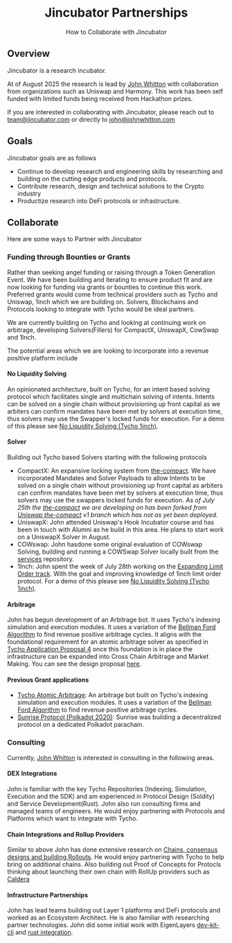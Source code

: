<div align="center">
  <h1 align="center">Jincubator Partnerships</h1>
  <p align="center">How to Collaborate with Jincubator</p>
</div>

## Overview

Jincubator is a research incubator.

At of August 2025 the research is lead by [John Whitton](https://johnwhitton.com) with collaboration from organizations such as Uniswap and Harmony. This work has been self funded with limited funds being received from Hackathon prizes.

If you are interested in collaborating with Jincubator, please reach out to [team@jincubator.com](mailto:team@jincubator.com) or directly to [john@johnwhitton.com](mailto:john@johnwhitton.com)

## Goals

Jincubator goals are as follows

- Continue to develop research and engineering skills by researching and building on the cutting edge products and protocols.
- Contribute research, design and technical solutions to the Crypto industry
- Productize research into DeFi protocols or infrastructure.

## Collaborate

Here are some ways to Partner with Jincubator

### Funding through Bounties or Grants

Rather than seeking angel funding or raising through a Token Generation Event. We have been building and iterating to ensure product fit and are now looking for funding via grants or bounties to continue this work. Preferred grants would come from technical providers such as Tycho and Uniswap, 1inch which we are building on. Solvers, Blockchains and Protocols looking to integrate with Tycho would be ideal partners.

We are currently building on Tycho and looking at continuing work on arbitrage, developing Solvers(Fillers) for CompactX, UniswapX, CowSwap and 1Inch.

The potential areas which we are looking to incorporate into a revenue positive platform include

#### No Liquidity Solving

An opinionated architecture, built on Tycho, for an intent based solving protocol which facilitates single and multichain solving of intents. Intents can be solved on a single chain without provisioning up front capital as we arbiters can confirm mandates have been met by solvers at execution time, thus solvers may use the Swapper's locked funds for execution. For a demo of this please see [No Liquidity Solving (Tycho 1inch)](/research/solving/tycho1inchNOL).

#### Solver

Building out Tycho based Solvers starting with the following protocols

- CompactX: An expansive locking system from [the-compact](https://github.com/jincubator/the-compact/). We have incorporated Mandates and Solver Payloads to allow Intents to be solved on a single chain without provisioning up front capital as arbiters can confirm mandates have been met by solvers at execution time, thus solvers may use the swappers locked funds for execution. _As of July 25th the [the-compact](https://github.com/jincubator/the-compact/) we are developing on has been forked from [Uniswap the-compact](https://github.com/Uniswap/the-compact/tree/v1) v1 branch which has not as yet been deployed._
- UniswapX: John attended Uniswap's Hook Incubator course and has been in touch with Alumni as he build in this area. He plans to start work on a UniswapX Solver in August.
- COWswap: John hasdone some original evaluation of COWswap Solving, building and running a COWSwap Solver locally built from the [services](https://github.com/cowprotocol/services) repository.
- 1Inch: John spent the week of July 28th working on the [Expanding Limit Order track](https://ethglobal.com/events/unite/prizes). With the goal and improving knowledge of 1inch limit order protocol. For a demo of this please see [No Liquidity Solving (Tycho 1inch)](/research/solving/tycho1inchNOL).

#### Arbitrage

John has begun development of an Arbitrage bot. It uses Tycho's indexing simulation and execution modules. It uses a variation of the [Bellman Ford Algorithm](https://en.wikipedia.org/wiki/Bellman%E2%80%93Ford_algorithm) to find revenue positive arbitrage cycles. It aligns with the foundational requirement for an atomic arbitrage solver as specified in [Tycho Application Proposal 4](https://github.com/propeller-heads/tycho-x/blob/main/TAP-4.md) once this foundation is in place the infrastructure can be expanded into Cross Chain Arbitrage and Market Making. You can see the design proposal [here](#TODO).

#### Previous Grant applications

- [Tycho Atomic Arbitrage](https://hackmd.io/@jincubator/atomic-arbitrage): An arbitrage bot built on Tycho's indexing simulation and execution modules. It uses a variation of the [Bellman Ford Algorithm](https://en.wikipedia.org/wiki/Bellman%E2%80%93Ford_algorithm) to find revenue positive arbitrage cycles.
- [Sunrise Protocol (Polkadot 2020)](https://hackmd.io/@jincubator/sunrise): Sunrise was building a decentralized protocol on a dedicated Polkadot parachain.

### Consulting

Currently, [John Whitton](https://johnwhitton.com) is interested in consulting in the following areas.

#### DEX Integrations

John is familiar with the key Tycho Repositories (Indexing, Simulation, Execution and the SDK) and am experienced in Protocol Design (Soldity) and Service Development(Rust). John also run consulting firms and managed teams of engineers. He would enjoy partnering with Protocols and Platforms which want to integrate with Tycho.

#### Chain Integrations and Rollup Providers

Similar to above John has done extensive research on [Chains, consensus designs and building Rollouts](/research/chains/intro). He would enjoy partnering with Tycho to help bring on additional chains. Also building out Proof of Concepts for Protocls thinking about launching their own chain with RollUp providers such as [Caldera](https://caldera.xyz/)

#### Infrastructure Partnerships

John has lead teams building out Layer 1 platforms and DeFi protocols and worked as an Ecosystem Architect. He is also familiar with researching partner technologies. John did some initial work with EigenLayers [dev-kit-cli](https://github.com/Layr-Labs/devkit-cli) and [rust integration](https://github.com/Layr-Labs/hello-world-avs?tab=readme-ov-file#quick-start-rust).
